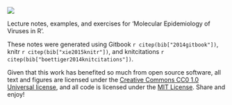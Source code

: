 ![](cover.jpg)

Lecture notes, examples, and exercises for 'Molecular Epidemiology of Viruses in R'.

These notes were generated using Gitbook `r citep(bib["2014gitbook"])`, knitr `r citep(bib["xie2015knitr"])`, and knitcitations `r citep(bib["boettiger2014knitcitations"])`.

Given that this work has benefited so much from open source software, all text and figures are licensed under the [Creative Commons CC0 1.0 Universal license](https://creativecommons.org/publicdomain/zero/1.0/), and all code is licensed under the [MIT License](http://opensource.org/licenses/MIT). Share and enjoy!
